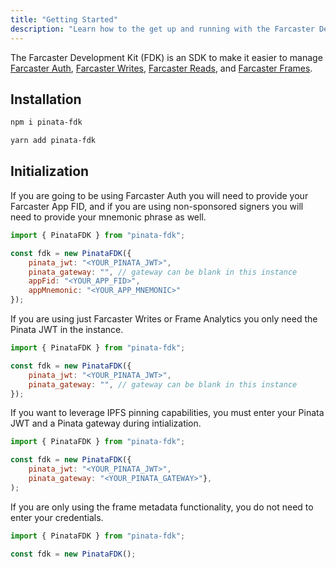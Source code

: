 ```yaml
---
title: "Getting Started"
description: "Learn how to the get up and running with the Farcaster Development Kit"
---
```


The Farcaster Development Kit (FDK) is an SDK to make it easier to manage [Farcaster Auth](/farcaster/farcaster-auth), [Farcaster Writes](/farcaster/fdk/farcaster-writes), [Farcaster Reads](/farcaster/fdk/farcaster-reads), and [Farcaster Frames](/farcaster/fdk/farcaster/frames).

## Installation

```bash
npm i pinata-fdk
```
```bash
yarn add pinata-fdk
```

## Initialization

If you are going to be using Farcaster Auth you will need to provide your <Tooltip tip="This would be a separate Farcaster account you have created for your app, eg @photocast">Farcaster App FID</Tooltip>, and if you are using non-sponsored signers you will need to provide your mnemonic phrase as well.

```javascript
import { PinataFDK } from "pinata-fdk";

const fdk = new PinataFDK({
    pinata_jwt: "<YOUR_PINATA_JWT>",
    pinata_gateway: "", // gateway can be blank in this instance
    appFid: "<YOUR_APP_FID>",
    appMnemonic: "<YOUR_APP_MNEMONIC>"
});
```

If you are using just Farcaster Writes or Frame Analytics you only need the Pinata JWT in the instance.

```javascript
import { PinataFDK } from "pinata-fdk";

const fdk = new PinataFDK({
    pinata_jwt: "<YOUR_PINATA_JWT>",
    pinata_gateway: "", // gateway can be blank in this instance
});
```

If you want to leverage IPFS pinning capabilities, you must enter your Pinata JWT and a Pinata gateway during intialization. 

```javascript
import { PinataFDK } from "pinata-fdk";

const fdk = new PinataFDK({
    pinata_jwt: "<YOUR_PINATA_JWT>",
    pinata_gateway: "<YOUR_PINATA_GATEWAY>"}, 
);
```

If you are only using the frame metadata functionality, you do not need to enter your credentials. 

```javascript 
import { PinataFDK } from "pinata-fdk";

const fdk = new PinataFDK();
```
